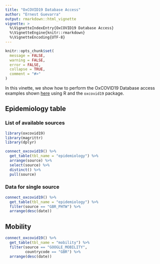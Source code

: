 ```yaml
---
title: "OxCOVID19 Database Access"
author: "Ernest Guevarra"
output: rmarkdown::html_vignette
vignette: >
  %\VignetteIndexEntry{OxCOVID19 Database Access}
  %\VignetteEngine{knitr::rmarkdown}
  %\VignetteEncoding{UTF-8}
---
```


```r
knitr::opts_chunk$set(
  message = FALSE,
  warning = FALSE,
  error = FALSE,
  collapse = TRUE,
  comment = "#>"
)
```

In this vinette, we show how to perform the OxCOVID19 Database access examples shown [here](https://github.com/covid19db/examples/blob/master/data-loading/data-access-postgresql.ipynb) using R and the `oxcovid19` package.

## Epidemiology table

### List of available sources

```r
library(oxcovid19)
library(magrittr)
library(dplyr)

connect_oxcovid19() %>%
  get_table(tbl_name = "epidemiology") %>%
  arrange(source) %>%
  select(source) %>%
  distinct() %>%
  pull(source)
```      

### Data for single source

```r
connect_oxcovid19() %>%
  get_table(tbl_name = "epidemiology") %>%
  filter(source == "GBR_PHTW") %>%
  arrange(desc(date))
```


## Mobility

```r
connect_oxcovid19() %>%
  get_table(tbl_name = "mobility") %>%
  filter(source == "GOOGLE_MOBILITY",
         countrycode == "GBR") %>%
  arrange(desc(date))
```
